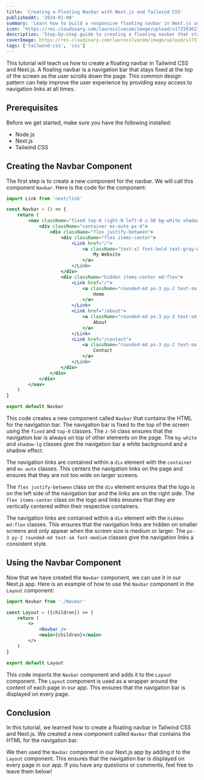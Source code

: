 ```yaml
---
title: 'Creating a Floating Navbar with Next.js and Tailwind CSS'
publishedAt: '2024-01-08'
summary: 'Learn how to build a responsive floating navbar in Next.js using Tailwind CSS'
icon: 'https://res.cloudinary.com/laurosilvacom/image/upload/v1733936232/laurosilvacom/lauro/icons/kgfbkawpl6jhvarfpgmw.png'
description: 'Step-by-step guide to creating a floating navbar that stays fixed at the top of the screen using Next.js and Tailwind CSS.'
coverImage: https://res.cloudinary.com/laurosilvacom/image/upload/v1737787040/laurosilvacom/blog-images/jhqgug4vc7dqdoda4szb.jpg
tags: ['tailwind-css', 'css']
---
```


This tutorial will teach us how to create a floating navbar in Tailwind CSS and Next.js. A floating navbar is a navigation bar that stays fixed at the top of the screen as the user scrolls down the page. This common design pattern can help improve the user experience by providing easy access to navigation links at all times.

## Prerequisites

Before we get started, make sure you have the following installed:

- Node.js
- Next.js
- Tailwind CSS

## Creating the Navbar Component

The first step is to create a new component for the navbar. We will call this component `Navbar`. Here is the code for the component:

```jsx
import Link from 'next/link'

const Navbar = () => {
	return (
		<nav className="fixed top-0 right-0 left-0 z-50 bg-white shadow-lg">
			<div className="container mx-auto px-4">
				<div className="flex justify-between">
					<div className="flex items-center">
						<Link href="/">
							<a className="text-xl font-bold text-gray-800">
								My Website
							</a>
						</Link>
					</div>
					<div className="hidden items-center md:flex">
						<Link href="/">
							<a className="rounded-md px-3 py-2 text-sm font-medium text-gray-600 hover:text-gray-800">
								Home
							</a>
						</Link>
						<Link href="/about">
							<a className="rounded-md px-3 py-2 text-sm font-medium text-gray-600 hover:text-gray-800">
								About
							</a>
						</Link>
						<Link href="/contact">
							<a className="rounded-md px-3 py-2 text-sm font-medium text-gray-600 hover:text-gray-800">
								Contact
							</a>
						</Link>
					</div>
				</div>
			</div>
		</nav>
	)
}

export default Navbar
```

This code creates a new component called `Navbar` that contains the HTML for the navigation bar. The navigation bar is fixed to the top of the screen using the `fixed` and `top-0` classes. The `z-50` class ensures that the navigation bar is always on top of other elements on the page. The `bg-white` and `shadow-lg` classes give the navigation bar a white background and a shadow effect.

The navigation links are contained within a `div` element with the `container` and `mx-auto` classes. This centers the navigation links on the page and ensures that they are not too wide on larger screens.

The `flex justify-between` class on the `div` element ensures that the logo is on the left side of the navigation bar and the links are on the right side. The `flex items-center` class on the logo and links ensures that they are vertically centered within their respective containers.

The navigation links are contained within a `div` element with the `hidden md:flex` classes. This ensures that the navigation links are hidden on smaller screens and only appear when the screen size is medium or larger. The `px-3 py-2 rounded-md text-sm font-medium` classes give the navigation links a consistent style.

## Using the Navbar Component

Now that we have created the `Navbar` component, we can use it in our Next.js app. Here is an example of how to use the `Navbar` component in the `Layout` component:

```jsx
import Navbar from './Navbar'

const Layout = ({children}) => {
	return (
		<>
			<Navbar />
			<main>{children}</main>
		</>
	)
}

export default Layout
```

This code imports the `Navbar` component and adds it to the `Layout` component. The `Layout` component is used as a wrapper around the content of each page in our app. This ensures that the navigation bar is displayed on every page.

## Conclusion

In this tutorial, we learned how to create a floating navbar in Tailwind CSS and Next.js. We created a new component called `Navbar` that contains the HTML for the navigation bar.

We then used the `Navbar` component in our Next.js app by adding it to the `Layout` component. This ensures that the navigation bar is displayed on every page in our app. If you have any questions or comments, feel free to leave them below!
